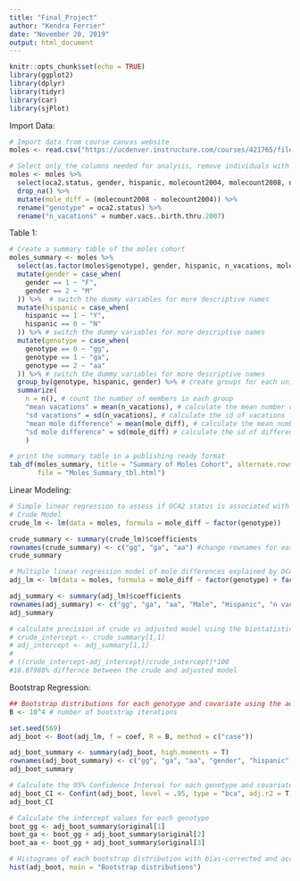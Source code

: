 ---
title: "Final_Project"
author: "Kendra Ferrier"
date: "November 20, 2019"
output: html_document
---

```{r setup, include=FALSE}
knitr::opts_chunk$set(echo = TRUE)
library(ggplot2)
library(dplyr)
library(tidyr)
library(car)
library(sjPlot)
```

Import Data:
```{r}
# Import data from course canvas website
moles <- read.csv("https://ucdenver.instructure.com/courses/421765/files/9196715/download?wrap=1")

# Select only the columns needed for analysis, remove individuals with missing data, add a column with the difference between mole counts from 2004 to 2008, and change the name of oca2.status to "genotype", where 0 = gg, 1 = ga, 2 = aa. Gender; 1 = Female, 2 = Male.
moles <- moles %>% 
  select(oca2.status, gender, hispanic, molecount2004, molecount2008, number.vacs..birth.thru.2007) %>% 
  drop_na() %>% 
  mutate(mole_diff = (molecount2008 - molecount2004)) %>% 
  rename("genotype" = oca2.status) %>% 
  rename("n_vacations" = number.vacs..birth.thru.2007)
```

Table 1:
```{r}
# Create a summary table of the moles cohort
moles_summary <- moles %>% 
  select(as.factor(moles$genotype), gender, hispanic, n_vacations, mole_diff) %>%  # select only the rows needed for presenting
  mutate(gender = case_when(
    gender == 1 ~ "F",
    gender == 2 ~ "M"
  )) %>%  # switch the dummy variables for more descriptive names
  mutate(hispanic = case_when(
    hispanic == 1 ~ "Y",
    hispanic == 0 ~ "N"
  )) %>% # switch the dummy variables for more descriptive names
  mutate(genotype = case_when(
    genotype == 0 ~ "gg",
    genotype == 1 ~ "ga",
    genotype == 2 ~ "aa"
  )) %>% # switch the dummy variables for more descriptive names
  group_by(genotype, hispanic, gender) %>% # create groups for each unique combination of categorical variables
  summarize(
    n = n(), # count the number of members in each group
    "mean vacations" = mean(n_vacations), # calculate the mean number of vacations for each group
    "sd vacations" = sd(n_vacations), # calculate the sd of vacations for each group
    "mean mole difference" = mean(mole_diff), # calculate the mean number of difference in moles for each group
    "sd mole difference" = sd(mole_diff) # calculate the sd of difference in moles for each group
    ) 

# print the summary table in a publishing ready format
tab_df(moles_summary, title = "Summary of Moles Cohort", alternate.rows = T,
       file = "Moles_Summary_tbl.html")
```

Linear Modeling:
```{r}
# Simple linear regression to assess if OCA2 status is associated with number of moles developed between ages 6 and 10
# Crude Model
crude_lm <- lm(data = moles, formula = mole_diff ~ factor(genotype))

crude_summary <- summary(crude_lm)$coefficients
rownames(crude_summary) <- c("gg", "ga", "aa") #change rownames for ease of reading the summary
crude_summary

# Multiple linear regression model of mole differences explained by OCA2 status adjusted for gender, hispanic status, and number of seaside vacations through 2007.
adj_lm <- lm(data = moles, formula = mole_diff ~ factor(genotype) + factor(gender) + factor(hispanic) + n_vacations)

adj_summary <- summary(adj_lm)$coefficients
rownames(adj_summary) <- c("gg", "ga", "aa", "Male", "Hispanic", "n vacations") # change rownames for ease of reading the summary
adj_summary

# calculate precision of crude vs adjusted model using the biostatistician method.
# crude_intercept <- crude_summary[1,1]
# adj_intercept <- adj_summary[1,1]
# 
# ((crude_intercept-adj_intercept)/crude_intercept)*100
#18.87988% differnce between the crude and adjusted model
```

Bootstrap Regression:
```{r}
## Bootstrap distributions for each genotype and covariate using the adjusted model. 
B <- 10^4 # number of bootstrap iterations

set.seed(569) 
adj_boot <- Boot(adj_lm, f = coef, R = B, method = c("case"))

adj_boot_summary <- summary(adj_boot, high.moments = T)
rownames(adj_boot_summary) <- c("gg", "ga", "aa", "gender", "hispanic", "n vacations") # change rownames for ease of reading the summary table
adj_boot_summary

# Calculate the 95% Confidence Interval for each genotype and covariate based on bias-corrected and accelerated (BCa) bootstrap interval.
adj_boot_CI <- Confint(adj_boot, level = .95, type = "bca", adj.r2 = T) 
adj_boot_CI

# Calculate the intercept values for each genotype
boot_gg <- adj_boot_summary$original[1]
boot_ga <- boot_gg + adj_boot_summary$original[2]
boot_aa <- boot_gg + adj_boot_summary$original[3]

# Histograms of each bootstrap distribution with bias-corrected and accelterated confidence intervals. Intecept = genotype 'gg', factor(geno)
hist(adj_boot, main = "Bootstrap distributions")

```

